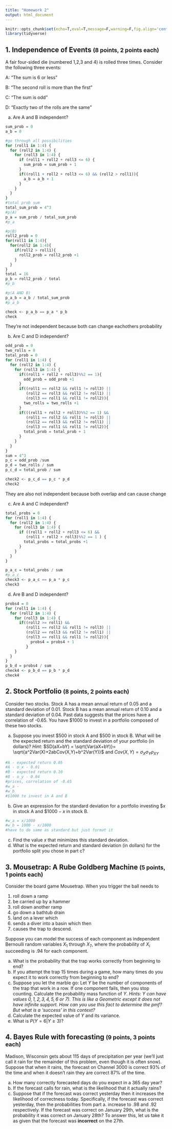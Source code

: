 ---
title: "Homework 2"
output: html_document
---

```{r setup, include=FALSE}
knitr::opts_chunk$set(echo=T,eval=T,message=F,warning=F,fig.align='center')
library(tidyverse)
```


## 1. Independence of Events <small>(8 points, 2 points each)</small>

A fair four-sided die (numbered 1,2,3 and 4) is rolled three times. Consider the following three events:

A: "The sum is 6 or less"

B: "The second roll is more than the first"

C: "The sum is odd"

D: "Exactly two of the rolls are the same"

a. Are A and B independent?
```{r}
sum_prob = 0
a_b = 0

#go through all possibilities
for (roll1 in 1:4) {
  for (roll2 in 1:4) {
    for (roll3 in 1:4) {
      if (roll1 + roll2 + roll3 <= 6) {
        sum_prob = sum_prob + 1
      }
      if((roll1 + roll2 + roll3 <= 6) && (roll2 > roll1)){
        a_b = a_b + 1
      }
    }
  }
}
#total prob sum
total_sum_prob = 4^3
#p(A)
p_a = sum_prob / total_sum_prob
#p_a

#p(B)
roll2_prob = 0
for(roll1 in 1:4){
  for(roll2 in 1:4){
    if(roll2 > roll1){
      roll2_prob = roll2_prob +1
    }
  }
}
total = 16
p_b = roll2_prob / total
#p_b

#p(A AND B)
p_a_b = a_b / total_sum_prob
#p_a_b

check <- p_a_b == p_a * p_b
check
```
They're not independent because both can change eachothers probability 

b. Are C and D independent?
```{r}
odd_prob = 0
two_rolls = 0
total_prob = 0
for (roll1 in 1:4) {
  for (roll2 in 1:4) {
    for (roll3 in 1:4) {
      if((roll1 + roll2 + roll3)%%2 == 1){
        odd_prob = odd_prob +1
      }
      if((roll1 == roll2 && roll1 != roll3) ||
         (roll2 == roll3 && roll2 != roll1) ||
         (roll3 == roll1 && roll1 != roll2)){
        two_rolls = two_rolls +1
      }
      if(((roll1 + roll2 + roll3)%%2 == 1) &&
         (roll1 == roll2 && roll1 != roll3) ||
         (roll2 == roll3 && roll2 != roll1) ||
         (roll3 == roll1 && roll1 != roll2)){
        total_prob = total_prob + 1
      }
    }
  }
}
sum = 4^3
p_c = odd_prob /sum
p_d = two_rolls / sum
p_c_d = total_prob / sum

check2 <- p_c_d == p_c * p_d
check2

```
They are also not independent because both overlap and can cause change

c. Are A and C independent?
```{r}
total_probs = 0
for (roll1 in 1:4) {
  for (roll2 in 1:4) {
    for (roll3 in 1:4) {
      if ((roll1 + roll2 + roll3 <= 6) &&
         (roll1 + roll2 + roll3)%%2 == 1 ) {
        total_probs = total_probs +1
      }
    }
  }
}

p_a_c = total_probs / sum
#p_a_c
check3 <- p_a_c == p_a * p_c
check3
```
d. Are B and D independent?
```{r}
probs4 = 0
for (roll1 in 1:4) {
  for (roll2 in 1:4) {
    for (roll3 in 1:4) {
      if((roll2 >= roll1) &&
         (roll1 == roll2 && roll1 != roll3) ||
         (roll2 == roll3 && roll2 != roll1) ||
         (roll3 == roll1 && roll1 != roll2)){
           probs4 = probs4 + 1
         }
    }
  }
}
p_b_d = probs4 / sum
check4 <- p_b_d == p_b * p_d
check4


```

## 2. Stock Portfolio <small>(8 points, 2 points each)</small>

Consider two stocks. Stock A has a mean annual return of 0.05 and a standard deviation of 0.01. Stock B has a mean annual return of 0.10 and a standard deviation of 0.04. Past data suggests that the prices have a correlation of -0.65.
You have \$1000 to invest in a portfolio composed of these two stocks. 

a. Suppose you invest \$500 in stock A and \$500 in stock B. What will be the expected return and the standard deviation of your portfolio (in dollars)? 
*Hint:* $SD(aX+bY) = \sqrt{Var(aX+bY)}= \sqrt{a^2Var(X)+2abCov(X,Y)+b^2Var(Y)}$ and $Cov(X,Y)=\sigma_X \sigma_Y \rho_{XY}$
```{r}
#A - expected return 0.05 
#A - o_x - 0.01
#B - expected return 0.10
#B - o_y - 0.04
#prices, correlation of -0.65
#w_a -  
#w_b
#$1000 to invest in A and B

```
b. Give an expression for the standard deviation for a portfolio investing $\$x$ in stock A and $\$1000-x$ in stock B. 
```{r}
#w_a = x/1000
#w_b = 1000 - x/1000
#have to do same as standard but just format it


```
c. Find the value $x$ that minimizes this standard deviation. 
d. What is the expected return and standard deviation (in dollars) for the portfolio split you chose in part c?

## 3. Mousetrap: A Rube Goldberg Machine  <small>(5 points, 1 points each)</small>

Consider the board game Mousetrap. When you trigger the ball needs to 

1. roll down a ramp
2. be carried up by a hammer
3. roll  down another ramp
4. go down a bathtub drain
5. land on a lever which
6. sends a diver into a basin which then
7. causes the trap to descend.

Suppose you can model the success of each component as independent Bernoulli random variables $X_1$ through $X_7$, where the probability of $X_i$ succeeding is $.94$ for each component. 

a. What is the probability that the trap works correctly from beginning to end?
b. If you attempt the trap 15 times during a game, how many times do you expect it to work correctly from beginning to end?
c. Suppose you let the marble go: Let $Y$ be the number of components of the trap that work in a row. If one component fails, then you stop counting. Calculate the probability mass function of $Y$. *Hints: $Y$ can have values $0, 1, 2, 3, 4, 5, 6$ or $7$). This is like a Geometric except it does not have infinite support. How can you use this fact to determine the pmf? But what is a 'success' in this context?*
d. Calculate the expected value of $Y$ and its variance. 
e. What is $P(Y = 6 | Y \geq 3)$?

## 4. Bayes Rule with forecasting  <small>(9 points, 3 points each)</small>

Madison, Wisconsin gets about 115 days of precipitation per year (we'll just call it rain for the remainder of this problem, even though it is often snow). Suppose that when it rains, the forecast on Channel 3000 is correct 93% of the time and when it doesn't rain they are correct 87% of the time.

a. How many correctly forecasted days do you expect in a 365 day year?
b. If the forecast calls for rain, what is the likelihood that it actually rains?
c. Suppose that if the forecast was correct yesterday then it increases the likelihood of correctness today. Specifically, if the forecast was correct yesterday, then the probabilities from part a. increase to .98 and .92 respectively. If the forecast was correct on January 29th, what is the probability it was correct on January 28th? To answer this, let us take it as given that the forecast was **incorrect** on the 27th.